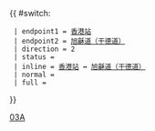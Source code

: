 {{ #switch: {{{format|}}}
  | endpoint1 = [[香港站公共運輸交匯處|香港站]]
  | endpoint2 = [[旭龢道巴士總站|旭龢道（干德道）]]
  | direction = 2
  | status = {{HK Bus Status|P}}
  | inline = [[香港站公共運輸交匯處|香港站]] ↔ [[旭龢道巴士總站|旭龢道（干德道）]]
  | normal =
  | full =
}}<noinclude>[[Category:港島專線小巴路線模板|03A]]</noinclude>